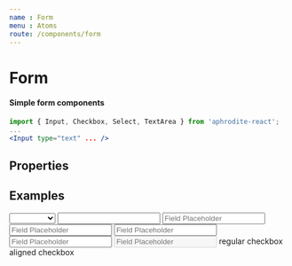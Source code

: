 ```yaml
---
name : Form
menu : Atoms
route: /components/form
---
```



# Form
#### Simple form components

```jsx
import { Input, Checkbox, Select, TextArea } from 'aphrodite-react';
...
<Input type="text" ... />
```

## Properties
<Props of={Input} />

## Examples
<Playground>
    <Select
        id="ExampleSelectWithoutPlaceholder"
        label="Select Label"
        defaultValue="">
        <option></option>
        <option value="ingresses">Ingresse's</option>
        <option value="aphrodite">Aphrodite</option>
        <option value="react">React</option>
    </Select>
</Playground>

<Playground>
    <Input
        type="text"
        id="ExampleInputWithoutPlaceholder"
        label="Field Label"
    />
</Playground>

<Playground>
    <Input
        type="text"
        id="ExampleInputWithPlaceholder"
        placeholder="Field Placeholder"
    />
</Playground>

<Playground>
    <Input
        type="text"
        id="ExampleInput"
        label="Field Label"
        placeholder="Field Placeholder"
    />
</Playground>

<Playground>
    <Input
        type="text"
        id="ExampleInputError"
        defaultValue="With error"
        label="Field Label"
        placeholder="Field Placeholder"
        error
    />
</Playground>

<Playground>
    <Input
        type="text"
        id="ExampleInputErrorWithMsg"
        defaultValue="With error"
        label="Field Label"
        placeholder="Field Placeholder"
        error
        errorMessage="And with error message"
    />
</Playground>

<Playground>
    <Input
        type="text"
        id="ExampleInputErrorWithMsg"
        defaultValue="With error"
        label="Field Label"
        placeholder="Field Placeholder"
        error
        errorMessage="And with error message"
        disabled
    />
</Playground>

<Playground>
    <Row>
        <Col xs={6} styles={{ margin: '10px 0' }}>
            <Checkbox
                type="checkbox"
                id="ExampleCheckbox">
                regular checkbox
            </Checkbox>
        </Col>
        <Col xs={6} styles={{ margin: '10px 0' }}>
            <Checkbox
                id="ExampleCheckboxRight"
                right>
                aligned checkbox
            </Checkbox>
        </Col>
    </Row>
</Playground>
